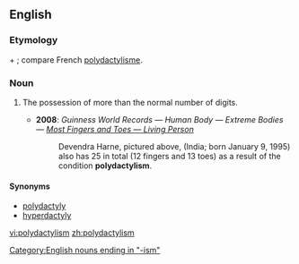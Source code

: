 ==English==

===Etymology===
{{etyl|grc|en}} {{term|πολύς||many|tr=poly|lang=grc}} + {{term|δάκτυλος||finger|tr=daktylos|lang=grc}}; compare French [[polydactylisme]].

===Noun===
{{en-noun}}

# {{context|anatomy|lang=en}} The possession of more than the normal number of digits.
#* '''2008''': ''Guinness World Records — Human Body — Extreme Bodies — [http://www.guinnessworldrecords.com/records/human_body/extreme_bodies/most_fingers_and_toes_-_living_person.aspx Most Fingers and Toes — Living Person]''
#*: Devendra Harne, pictured above, (India; born January 9, 1995) also has 25 in total (12 fingers and 13 toes) as a result of the condition '''polydactylism'''.

====Synonyms====
* [[polydactyly]]
* [[hyperdactyly]]

[[Category:English nouns ending in "-ism"]]

[[vi:polydactylism]]
[[zh:polydactylism]]